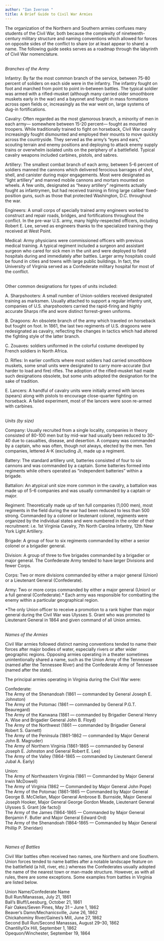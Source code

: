 ```yaml
---
author: "Ian Iverson "
title: A Brief Guide to Civil War Armies
---
```

<p>The organization of the Northern and Southern armies confuses many students of the Civil War, both because the complexity of nineteenth-century military structure and naming conventions which allowed for forces on opposite sides of the conflict to share (or at least appear to share) a name. The following guide seeks serves as a roadmap through the labyrinth of Civil War nomenclature.</p>
<p><br />
	<em>Branches of the Army</em></p>
<p>Infantry: By far the most common branch of the service, between 75-80 percent of soliders on each side were in the infantry. The infantry fought on foot and marched from point to point in-between battles. The typical soldier was armed with a rifled-musket (although many carried older smoothbore muskets early in the war) and a bayonet and fought in mass formations across open fields or, increasingly as the war went on, large systems of dug-in fortifications.</p>
<p>Cavalry: Often regarded as the most glamorous branch, a minority of men in each army&mdash; somewhere between 15-20 percent&mdash; fought as mounted troopers. While traditionally trained to fight on horseback, Civil War cavalry increasingly fought dismounted and employed their mounts to move quickly across the countryside. They served as the army&rsquo;s &ldquo;eyes and ears,&rdquo; scouting terrain and enemy positions and deploying to attack enemy supply trains or overwhelm isolated units on the periphery of a battlefield. Typical cavalry weapons included carbines, pistols, and sabres.</p>
<p>Artillery: The smallest combat branch of each army, between 5-6 percent of soldiers manned the cannons which delivered ferocious barrages of shot, shell, and canister during major engagements. Most were designated as &ldquo;light artillery&rdquo; and manned mobile cannons and mortars mounted on wheels. A few units, designated as &ldquo;heavy artillery&rdquo; regiments actually fought as infantrymen, but had received training in firing large caliber fixed-position guns, such as those that protected Washington, D.C. throughout the war.</p>
<p>Engineers: A small corps of specially trained army engineers worked to construct and repair roads, bridges, and fortifications throughout the conflict. In the pre-war U.S. army, many highly-respected officers, including Robert E. Lee, served as engineers thanks to the specialized training they received at West Point.&nbsp;</p>
<p>Medical: Army physicians were commissioned officers with previous medical training. A typical regiment included a surgeon and assistant surgeon who cared for sick men in the unit and were deployed to field hospitals during and immediately after battles. Larger army hospitals could be found in cities and towns with large public buildings. In fact, the University of Virginia served as a Confederate military hospital for most of the conflict.</p>
<p><br />
	Other common designations for types of units included:</p>
<p>A. Sharpshooters: A small number of Union-soldiers received designated training as marksmen. Usually attached to support a regular infantry unit, companies of U.S. sharpshooters carried the rapid-firing and highly accurate Sharps rifle and wore distinct forrest-green uniforms.</p>
<p>B. Dragoons: An obsolete branch of the army which traveled on horseback but fought on foot. In 1861, the last two regiments of U.S. dragoons were redesignated as cavalry, reflecting the changes in tactics which had altered the fighting style of the latter branch.</p>
<p>C. Zouaves: soldiers uniformed in the colorful costume developed by French soldiers in North Africa.</p>
<p>D. Rifles: In earlier conflicts where most soldiers had carried smoothbore muskets, some small units were designated to carry more-accurate (but harder to load and fire) rifles. The adoption of the rifled-musket had made such designations obsolete, but some units adopted the designation for the sake of tradition.</p>
<p>E. Lancers: A handful of cavalry units were initially armed with lances (spears) along with pistols to encourage close-quarter fighting on horseback. A failed experiment, most of the lancers were soon re-armed with carbines.&nbsp;</p>
<p><br />
	<em>Units (by size)</em></p>
<p>Company: Usually recruited from a single locality, companies in theory consisted of 80-100 men but by mid-war had usually been reduced to 30-40 due to casualties, disease, and desertion. A company was commanded by a captain, who was often, though not always, elected by the men. Ten companies, lettered A-K (excluding J), made up a regiment.</p>
<p>Battery: The standard artillery unit, batteries consisted of four to six cannons and was commanded by a captain. Some batteries formed into regiments while others operated as &ldquo;independent batteries&rdquo; within a brigade.</p>
<p>Battalion: An atypical unit size more common in the cavalry, a battalion was made up of 5-6 companies and was usually commanded by a captain or major.</p>
<p>Regiment: Theoretically made up of ten full companies (1,000 men), most regiments in the field during the war had been reduced to less than 500 strong. Commanded by a colonel or lieutenant colonel, regiments were organized by the individual states and were numbered in the order of their recruitment: i.e. 1st Virginia Cavalry, 7th North Carolina Infantry, 12th New York Light Artillery.</p>
<p>Brigade: A group of four to six regiments commanded by either a senior colonel or a brigadier general.</p>
<p>Division: A group of three to five brigades commanded by a brigadier or major general. The Confederate Army tended to have larger Divisions and fewer Corps.</p>
<p>Corps: Two or more divisions commanded by either a major general (Union) or a Lieutenant General (Confederate).</p>
<p>Army: Two or more corps commanded by either a major general (Union) or a full general (Confederate).* Each army was responsible for combatting the enemy within a particular geographical region.&nbsp;</p>
<p>*The only Union officer to receive a promotion to a rank higher than major general during the Civil War was Ulysses S. Grant who was promoted to Lieutenant General in 1864 and given command of all Union armies.</p>
<p><br />
	<em>Names of the Armies</em></p>
<p>Civil War armies followed distinct naming conventions tended to name their forces after major bodies of water, especially rivers or after wider geographic regions. Opposing armies operating in a theater sometimes unintentionally shared a name, such as the Union Army of the Tennessee (named after the Tennessee River) and the Confederate Army of Tennessee (named after the state).</p>
<p>The principal armies operating in Virginia during the Civil War were:</p>
<p>Confederate:<br />
	The Army of the Shenandoah (1861 &mdash; commanded by General Joseph E. Johnston)<br />
	The Army of the Potomac (1861 &mdash; commanded by General P.G.T. Beauregard)<br />
	The Army of the Kanwana (1861 &mdash; commanded by Brigadier General Henry A. Wise and Brigadier General John B. Floyd)<br />
	The Army of the Northwest (1861 &mdash; commanded by Brigadier General Robert S. Garnett)<br />
	The Army of the Peninsula (1861-1862 &mdash; commanded by Major General John B. Magruder)<br />
	The Army of Northern Virginia (1861-1865 &mdash; commanded by General Joseph E. Johnston and General Robert E. Lee)<br />
	The Army of the Valley (1864-1865 &mdash; commanded by Lieutenant General Jubal A. Early)</p>
<p>Union:<br />
	The Army of Northeastern Virginia (1861 &mdash; Commanded by Major General Irwin McDowell)<br />
	The Army of Virginia (1862 &mdash; Commanded by Major General John Pope)<br />
	The Army of the Potomac (1861-1865 &mdash; Commanded by Major General George B. McClellan, Major General Ambrose B. Burnside, Major General Joseph Hooker, Major General George Gordon Meade, Lieutenant General Ulysses S. Grant [de facto])<br />
	The Army of the James (1864-1865 &mdash; Commanded by Major General Benjamin F. Butler and Major General Edward Ord)<br />
	The Army of the Shenandoah (1864-1865 &mdash; Commanded by Major General Phillip P. Sheridan)</p>
<p>&nbsp;</p>
<p><em>Names of Battles</em></p>
<p>Civil War battles often received two names, one Northern and one Southern. Union forces tended to name battles after a notable landscape feature on the battlefield (a hill, river, etc.) whereas the Confederates usually adopted the name of the nearest town or man-made structure. However, as with all rules, there are some exceptions. Some examples from battles in Virginia are listed below.</p>
<p>Union Name/Confederate Name<br />
	Bull Run/Manassas, July 21, 1861<br />
	Ball&rsquo;s Bluff/Leesburg, October 21, 1861<br />
	Fair Oakes/Seven Pines, May 31&nbsp;&ndash; June 1, 1862<br />
	Beaver&rsquo;s Damn/Mechanicsville, June 26, 1862<br />
	Chickahominy River/Gaines&rsquo;s Mill, June 27, 1862<br />
	Second Bull Run/Second Manassas, August 29&ndash;30, 1862<br />
	Chantilly/Ox Hill, September 1, 1862<br />
	Opequon/Winchester, September 19, 1864</p>
